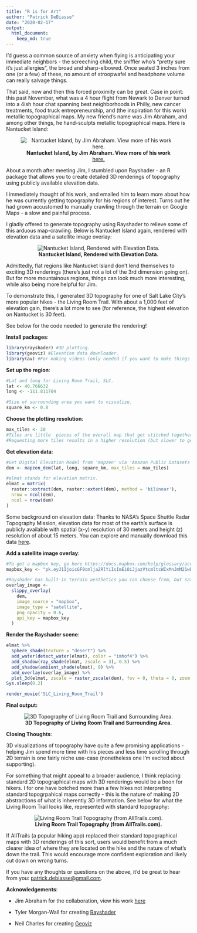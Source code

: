 ```yaml
---
title: "R is for Art"
author: "Patrick DeBiasse"
date: "2020-02-17"
output: 
  html_document:
    keep_md: true
---
```


I'd guess a common source of anxiety when flying is anticipating your immediate neighbors - the screeching child, the sniffler who's "pretty sure it's just allergies", the broad and sharp-elbowed. Once seated 3 inches from one (or a few) of these, no amount of stroopwafel and headphone volume can really salvage things.  

That said, now and then this forced proximity can be great. Case in point: this past November,  what was a 4 hour flight from Newark to Denver turned into a 4ish hour chat spanning best neighborhoods in Philly, new cancer treatments, food truck entrepreneurship, and (the inspiration for this work) metallic topographical maps. My new friend's name was Jim Abraham, and among other things, he hand-sculpts metallic topographical maps. Here is Nantucket Island: 

<center>

![**Nantucket Island, by Jim Abraham. View more of his work** [here.](https://www.abrahamartistry.com/)](C:\Users\Pat\Desktop\Patrick-DeBiasse.github.io\images\R is for Art\1_Nantucket Island_metalic.png)

</center>

About a month after meeting Jim, I stumbled upon Rayshader - an R package that allows you to create detailed 3D renderings of topography using publicly available elevation data. 

I immediately thought of his work, and emailed him to learn more about how he was currently getting topography for his regions of interest. Turns out he had grown accustomed to manually crawling through the terrain on Google Maps - a slow and painful process.

I gladly offered to generate topography using Rayshader to relieve some of this arduous map-crawling. Below is Nantucket Island again, rendered with elevation data and a satellite image overlay: 

<center>

![**Nantucket Island, Rendered with Elevation Data.**](C:\Users\Pat\Desktop\Patrick-DeBiasse.github.io\images\R is for Art\2_Nantucket Island_rendered.png)

</center>

Admittedly, flat regions like Nantucket Island don't lend themselves to exciting 3D renderings (there's just not a lot of the 3rd dimension going on). But for more mountainous regions, things can look much more interesting, while also being more  helpful for Jim. 

To demonstrate this, I generated 3D topography for one of Salt Lake City's more popular hikes - the Living Room Trail. With about a 1,000 feet of elevation gain, there's a lot more to see (for reference, the highest elevation on Nantucket is 30 feet).  

See below for the code needed to generate the rendering! 

**Install packages**:
```r
library(rayshader) #3D plotting. 
library(geoviz) #Elevation data downloader.
library(av) #For making videos (only needed if you want to make things like rotating GIFs). 
```

**Set up the region**: 
```r
#Lat and long for Living Room Trail, SLC.
lat <- 40.766632 
long <- -111.811704

#Size of surrounding area you want to visualize.
square_km <- 0.8
```

**Choose the plotting resolution**:
```r
max_tiles <- 20 
#Tiles are little  pieces of the overall map that get stitched together.
#Requesting more tiles results in a higher resolution (but slower to generate) image.
```

**Get elevation data**:
```r
#Get Digital Elevation Model from 'mapzen' via 'Amazon Public Datasets'.
dem <- mapzen_dem(lat, long, square_km, max_tiles = max_tiles)

#elmat stands for elevation matrix.
elmat = matrix(
  raster::extract(dem, raster::extent(dem), method = 'bilinear'),
  nrow = ncol(dem),
  ncol = nrow(dem)
)
```
Some background on elevation data:
Thanks to NASA's Space Shuttle Radar Topography Mission, elevation data for most of the earth's surface is publicly available with spatial (x-y) resolution of 30 meters and height (z) resolution of about 15 meters. You can explore and manually download this data [here](https://www.usgs.gov/earthexplorer-0/).

**Add a satellite image overlay**:
```r
#To get a mapbox key, go here https://docs.mapbox.com/help/glossary/access-token/.
mapbox_key <- "pk.eyJ1IjoicGF0cmlja2RlYiIsImEiOiJjazVtcmltcWIxMnJmM21wbDZkcHlzMzEwIn0.sAIvHarJXAc6VHgomtK2yQ"

#Rayshader has built-in terrain aesthetics you can choose from, but satellite images are more realistic:
overlay_image <-
  slippy_overlay(
    dem,
    image_source = "mapbox",
    image_type = "satellite",
    png_opacity = 0.6,
    api_key = mapbox_key
  )
```


**Render the Rayshader scene**:
```r
elmat %>%
  sphere_shade(texture = "desert") %>%
  add_water(detect_water(elmat), color = "imhof4") %>%
  add_shadow(ray_shade(elmat, zscale = 3), 0.5) %>%
  add_shadow(ambient_shade(elmat), 0) %>%
  add_overlay(overlay_image) %>%
  plot_3d(elmat, zscale = raster_zscale(dem), fov = 0, theta = 0, zoom = 0.75, phi = 55, windowsize = c(1000, 800))
Sys.sleep(0.2)

render_movie('SLC_Living_Room_Trail')
```

**Final output:**

<center>

![**3D Topography of Living Room Trail and Surrounding Area.**](C:\Users\Pat\Desktop\Patrick-DeBiasse.github.io\images\R is for Art\3_livingroomtrail_onerotation_reduced.gif) 

</center>

**Closing Thoughts**:

3D visualizations of topography have quite a few promising applications - helping Jim spend more time with his pieces and less time scrolling through 2D terrain is one fairly niche use-case (nonetheless one I'm excited about supporting).

For something that might appeal to a broader audience, I think replacing standard 2D topographical maps with 3D renderings would be a boon for hikers. I for one have botched more than a few hikes not interpreting standard topogrpahical maps correctly - this is the nature of making 2D abstractions of what is inherently 3D information. See below for what the Living Room Trail looks like, represented with standard topography:

<center>

![**Living Room Trail Topography (from AllTrails.com).**](C:\Users\Pat\Desktop\Patrick-DeBiasse.github.io\images\R is for Art\4_living room trail_topography.PNG)

</center>

If AllTrails (a popular hiking app) replaced their standard topographical maps with 3D renderings of this sort, users would benefit from a much clearer idea of where they are located on the hike and the nature of what's down the trail. This would encourage more confident exploration and likely cut down on wrong turns. 

If you have any thoughts or questions on the above, it'd be great to hear from you: [patrick.debiasse@gmail.com](patrick.debiasse@gmail.com).

**Acknowledgements**:

* Jim Abraham for the collaboration, view his work [here](https://www.abrahamartistry.com/)

* Tyler Morgan-Wall for creating [Rayshader](https://www.rayshader.com/)

* Neil Charles for creating [Geoviz](https://cran.r-project.org/web/packages/geoviz/index.html) 
